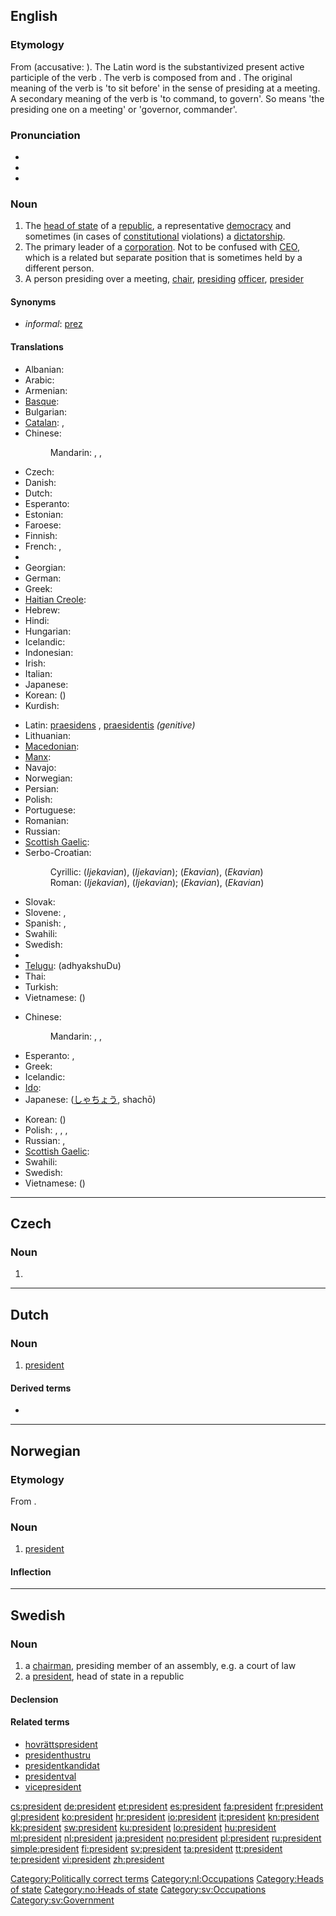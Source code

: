 {{also|président}}
==English==
{{wikipedia}}

===Etymology===
From {{etyl|la|en}} {{term|praesidens|praesidēns|presiding over; president, leader|lang=la}} (accusative: {{term|praesidentem|lang=la}}). The Latin word is the substantivized present active participle of the verb {{term|praesideo|praesideō|preside over|lang=la}}. The verb is composed from {{term|prae||before|lang=la}} and {{term|sedeo|sedeō|sit|lang=la}}. The original meaning of the verb is 'to sit before' in the sense of presiding at a meeting. A secondary meaning of the verb is 'to command, to govern'. So {{term|praesidens|praesidēns|lang=la}} means 'the presiding one on a meeting' or 'governor, commander'.

===Pronunciation===
* {{IPA|/ˈpɹɛzɨdənt/}}
* {{audio|en-us-president.ogg|Audio (US)}}
* {{audio|En-uk-the president.ogg|Audio (UK)}}

===Noun===
{{en-noun}}

# The [[head of state]] of a [[republic]], a representative [[democracy]] and sometimes (in cases of [[constitutional]] violations) a [[dictatorship]].
# The primary leader of a [[corporation]].  Not to be confused with [[CEO]], which is a related but separate position that is sometimes held by a different person.
# A person presiding over a meeting, [[chair]], [[presiding]] [[officer]], [[presider]]

====Synonyms====
* ''informal'': [[prez]]

====Translations====
{{trans-top|The head of state of a republic}}
* Albanian: {{t-|sq|president|xs=Albanian}}
* Arabic: {{t-|ar|رئيس|m|tr=ra'iis}}
* Armenian: {{t-|hy|նախագահ|tr=naxagah}}
* [[Basque]]: {{t|eu|lehendakari|xs=Basque}}
* Bulgarian: {{t-|bg|президент|m|tr=prezident}}
* [[Catalan]]: {{t-|ca|president|m}}, {{t-|ca|presidenta|f}}
* Chinese:
*: Mandarin: {{t-|cmn|總統|sc=Hani}}, {{t-|cmn|总统|tr=zǒngtǒng|sc=Hani}}, {{t-|cmn|主席|tr=zhǔxí|sc=Hani}}
* Czech: {{t+|cs|prezident|m}}
* Danish: {{t|da|præsident|c}}
* Dutch: {{t+|nl|president|m}}
* Esperanto: {{t-|eo|prezidento|xs=Esperanto}}
* Estonian: {{t+|et|president}}
* Faroese: {{t-|fo|forseti|m|xs=Faroese}}
* Finnish: {{t+|fi|presidentti}}
* French: {{t+|fr|président|m}}, {{t+|fr|présidente|f}}
* {{trreq|gl}}
* Georgian: {{t|ka|პრეზიდენტი|tr=prezidenti|sc=Geor|xs=Georgian}}
* German: {{t+|de|Präsident|m}}
* Greek: {{t+|el|πρόεδρος|m|f|tr=próedros}}
* [[Haitian Creole]]: {{tø|ht|prezidan}}
* Hebrew: {{t+|he|נשיא|tr=nasí}}
* Hindi: {{t|hi|राष्ट्रपति|m|tr=rāṣṭrapati|xs=Hindi}}
* Hungarian: {{t+|hu|elnök}}
* Icelandic: {{t+|is|forseti|m}}
* Indonesian: {{t-|id|presiden|xs=Indonesian}}
* Irish: {{t-|ga|uachtarán|m|xs=Irish}}
* Italian: {{t+|it|presidente|m}}
* Japanese: {{t+|ja|大統領|tr=だいとうりょう, daitōryō}}
* Korean: {{t+|ko|대통령|tr=daetongnyeong|sc=Hang}} ({{t+|ko|大統領|sc=Hani}})
* Kurdish: {{ku-Arab|[[سه‌رۆک]]}}
{{trans-mid}}
* Latin: [[praesidens]] {{m}}, [[praesidentis]] ''(genitive)''
* Lithuanian: {{t+|lt|prezidentas|m|xs=Lithuanian}}
* [[Macedonian]]: {{t|mk|претседател|m|tr=pretsédatel}}
* [[Manx]]: {{t-|gv|eaghtyrane|m|xs=Manx}}
* Navajo: {{tø|nv|naatʼáanii}}
* Norwegian: {{t+|no|president|m}}
* Persian: {{t|fa|رئیس جمهور|tr=ra'ise jomhur|xs=Persian}}
* Polish: {{t+|pl|prezydent|m|f}}
* Portuguese: {{t+|pt|presidente|m}}
* Romanian: {{t+|ro|preşedinte|m|f}}
* Russian: {{t+|ru|президент|m|tr=prezidént}}
* [[Scottish Gaelic]]: {{t-|gd|ceann-suidhe|m|xs=Scottish Gaelic}}
* Serbo-Croatian:
*: Cyrillic: {{t|sh|предсједник|m|alt=пре́дсједнӣк|sc=Cyrl|xs=Serbo-Croatian}} (''Ijekavian''), {{t|sh|предсједница|f|alt=пре́дсједница|sc=Cyrl|xs=Serbo-Croatian}} (''Ijekavian''); {{t|sh|председник|m|alt=пре́дседнӣк|sc=Cyrl|xs=Serbo-Croatian}} (''Ekavian''), {{t|sh|председница|f|alt=пре́дседница|sc=Cyrl|xs=Serbo-Croatian}} (''Ekavian'')
*: Roman: {{t|sh|predsjednik|m|alt=prédsjednīk|xs=Serbo-Croatian}} (''Ijekavian''), {{t|sh|predsjednica|f|alt=prédsjednica|xs=Serbo-Croatian}} (''Ijekavian''); {{t|sh|predsednik|m|alt=prédsednīk|xs=Serbo-Croatian}} (''Ekavian''), {{t|sh|predsednica|f|alt=prédsednica|xs=Serbo-Croatian}} (''Ekavian'')
* Slovak: {{t-|sk|prezident|m}}
* Slovene: {{t+|sl|predsednik|m}}, {{t-|sl|predsednica|f}}
* Spanish: {{t+|es|presidente|m}}, {{t-|es|presidenta|f}}
* Swahili: {{t+|sw|rais|xs=Swahili}}
* Swedish: {{t+|sv|president|c}}
* {{trreq|ta}}
* [[Telugu]]: {{t|te|అధ్యక్షుడు}} (adhyakshuDu)
* Thai: {{t|th|ประธานาธิบดี|tr=bprà-taa-naa-tí-bdee}}
* Turkish: {{t+|tr|cumhurbaşkanı}}
* Vietnamese: {{t|vi|tổng thống|xs=Vietnamese}} ({{t-|vi|總統|sc=Hani|xs=Vietnamese}})
{{trans-bottom}}

{{trans-top|The primary leader of a corporation}}
* Chinese:
*: Mandarin: {{t|cmn|總裁|sc=Hani}}, {{t|cmn|总裁|tr=zǒngcái|sc=Hani}}, {{t-|cmn|主席|tr=zhǔxí|sc=Hani}}
* Esperanto: {{t-|eo|prezidanto|xs=Esperanto}},  {{t-|eo|prezidantino|xs=Esperanto}}
* Greek: {{t+|el|πρόεδρος|m|f|tr=próedros}}
* Icelandic: {{t|is|forstjóri|m}}
* [[Ido]]: {{t+|io|prezidanto|xs=Ido}}
* Japanese: {{t-|ja|社長}} ([[しゃちょう]], shachō)
{{trans-mid}}
* Korean: {{t+|ko|회장|tr=hoejang|sc=Hang}} ({{t|ko|會長|sc=Hani}})
* Polish: {{t+|pl|prezes}}, {{t+|pl|przewodniczący}}, {{t+|pl|dyrektor}}, {{t+|pl|rektor}}
* Russian: {{t+|ru|президент|m|tr=prezidént}}, {{t|ru|генеральный директор|m|tr=generál'nyj diréktor}}
* [[Scottish Gaelic]]: {{t-|gd|ceann-suidhe|m|xs=Scottish Gaelic}}
* Swahili: {{t+|sw|rais|xs=Swahili}}
* Swedish: {{t|sv|styrelseordförande|c}}
* Vietnamese: {{t|vi|hội trưởng|xs=Vietnamese}} ({{t|vi|會長|sc=Hani|xs=Vietnamese}})
{{trans-bottom}}

[[Category:Politically correct terms]]
----

==Czech==

===Noun===
{{cs-noun|g=m}}

# {{alternative spelling of|prezident|lang=cs}}

----

==Dutch==

===Noun===
{{nl-noun|g=m||*}}

# [[#English|president]]

====Derived terms====
* {{l|nl|vicepresident}}

[[Category:nl:Occupations]]

----

==Norwegian==

===Etymology===
From {{etyl|la|no}}.

===Noun===
{{infl|no|noun|g=m}}

# [[#English|president]]

====Inflection====
{{no-noun-infl|nb-class=m1|nn-class=m1}}

[[Category:Heads of state]]
[[Category:no:Heads of state]]

----

==Swedish==

===Noun===
{{sv-noun|g=c}}

# a [[chairman]], presiding member of an assembly, e.g. a court of law
# a [[#English|president]], head of state in a republic

====Declension====
{{sv-noun-reg-er}}

====Related terms====
* [[hovrättspresident]]
* [[presidenthustru]]
* [[presidentkandidat]]
* [[presidentval]]
* [[vicepresident]]

[[Category:sv:Occupations]]
[[Category:sv:Government]]

[[cs:president]]
[[de:president]]
[[et:president]]
[[es:president]]
[[fa:president]]
[[fr:president]]
[[gl:president]]
[[ko:president]]
[[hr:president]]
[[io:president]]
[[it:president]]
[[kn:president]]
[[kk:president]]
[[sw:president]]
[[ku:president]]
[[lo:president]]
[[hu:president]]
[[ml:president]]
[[nl:president]]
[[ja:president]]
[[no:president]]
[[pl:president]]
[[ru:president]]
[[simple:president]]
[[fi:president]]
[[sv:president]]
[[ta:president]]
[[tt:president]]
[[te:president]]
[[vi:president]]
[[zh:president]]